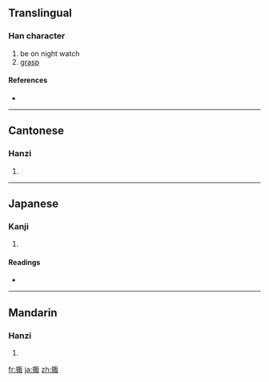 ==Translingual==

===Han character===
{{Han char|rn=64|rad=手|as=08|sn=11|four=5104<sub>7</sub>|canj=手尸十水 (QSJE)}}

# be on night watch
# [[grasp]]

====References====
* {{Han ref|kx=0439.110|dkj=12287|dj=0791.010|hdz=31891.050|uh=63AB|ud=25515|bh=D570|bd=54640}}

----

==Cantonese==

===Hanzi===
{{yue-hanzi|jyut=|y=jau1}}

# {{defn|Cantonese|sort=手08}}

----

==Japanese==

===Kanji===
{{ja-kanji|grade=|rs=手08}}

# {{defn|Japanese|sort=手08}}

====Readings====
* {{ja-readings|on=[[そう]] (sō), [[しゅう]] (shū)|kun=[[まもる]] (mamoru), [[たきぎ]] (takigi), [[うつ]] (utsu)}}

----

==Mandarin==

===Hanzi===
{{cmn-hanzi|pin=[[jū]] ([[ju1]]), [[zōu]] ([[zou1]])|wg=chü<sup>1</sup>, tsou<sup>1</sup>}}

# {{defn|Mandarin|sort=手08}}

[[fr:掫]]
[[ja:掫]]
[[zh:掫]]